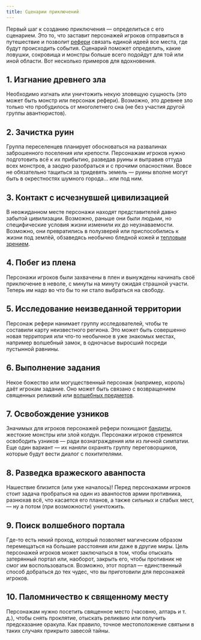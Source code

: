 ```yaml
---
title: Сценарии приключений
---
```


Первый шаг к созданию приключения — определиться с его сценарием. Это то, что заставит персонажей игроков отправиться в путешествие и позволит [рефери](/adventures/running-adventures/the-referees-role) связать единой идеей все места, где будут происходить события. Сценарий поможет определить, какие ловушки, сокровища и монстры больше всего подойдут для той или иной области. Вот несколько примеров для вдохновения.

## 1. Изгнание древнего зла

Необходимо изгнать или уничтожить некую зловещую сущность (это может быть монстр или персонаж рефери). Возможно, это древнее зло только что пробудилось от многолетнего сна (не без участия другой группы авантюристов).

## 2. Зачистка руин

Группа переселенцев планирует обосноваться на развалинах заброшенного поселения или крепости. Персонажам игроков нужно подготовить всё к их прибытию, разведав руины и вытравив оттуда всех монстров, а заодно разобраться и с прочими опасностями. Вовсе не обязательно тащиться за тридевять земель — руины вполне могут быть в окрестностях шумного города... или под ним.

## 3. Контакт с исчезнувшей цивилизацией

В неожиданном месте персонажи находят представителей давно забытой цивилизации. Возможно, раньше они были людьми, но специфические условия жизни изменили их до неузнаваемости. Возможно, они превратились в полузверей или приспособились к жизни под землёй, обзаведясь необычно бледной кожей и [тепловым зрением](/adventures/adventuring/hazards-and-challenges#тепловое-зрение).

## 4. Побег из плена

Персонажи игроков были захвачены в плен и вынуждены начинать своё приключение в неволе, с минуты на минуту ожидая страшной участи. Теперь им надо во что бы то ни стало выбраться на свободу.

## 5. Исследование неизведанной территории

Персонаж рефери нанимает группу исследователей, чтобы те составили карту неизвестного региона. Это может быть совершенно новая территория или что-то необычное в уже знакомых местах, например волшебный замок, в одночасье выросший посреди пустынной равнины.

## 6. Выполнение задания

Некое божество или могущественный персонаж (например, король) даёт игрокам задание. Оно может быть связано с возвращением священных реликвий или [волшебных предметов](#).

## 7. Освобождение узников

Значимых для игроков персонажей рефери похищают [бандиты](#), жестокие монстры или злой колдун. Персонажи игроков стремятся освободить узников — ради вознаграждения или из личной симпатии. Еще один вариант — их наняли охранять группу переговорщиков, которые будут вести диалог с похитителями.

## 8. Разведка вражеского аванпоста

Нашествие близится (или уже началось)! Перед персонажами игроков стоит задача пробраться на один из аванпостов армии противника, разнюхав всё, что касается его планов, а также сильных и слабых мест, — ну а потом (при возможности) уничтожить.

## 9. Поиск волшебного портала

Где-то есть некий проход, который позволяет магическим образом перемещаться на большие расстояния или даже в другие миры. Цель персонажей игроков может заключаться в том, чтобы отыскать затерянный портал или, наоборот, закрыть его, чтобы противник не смог им воспользоваться. Возможно, этот портал — единственный способ добраться до тех чудес, что вы приготовили для персонажей игроков.

## 10. Паломничество к священному месту

Персонажам нужно посетить священное место (часовню, алтарь и т. д.), чтобы снять проклятие, отыскать реликвию или получить предсказание оракула. Как правило, точное местоположение святыни в таких случаях прикрыто завесой тайны.
